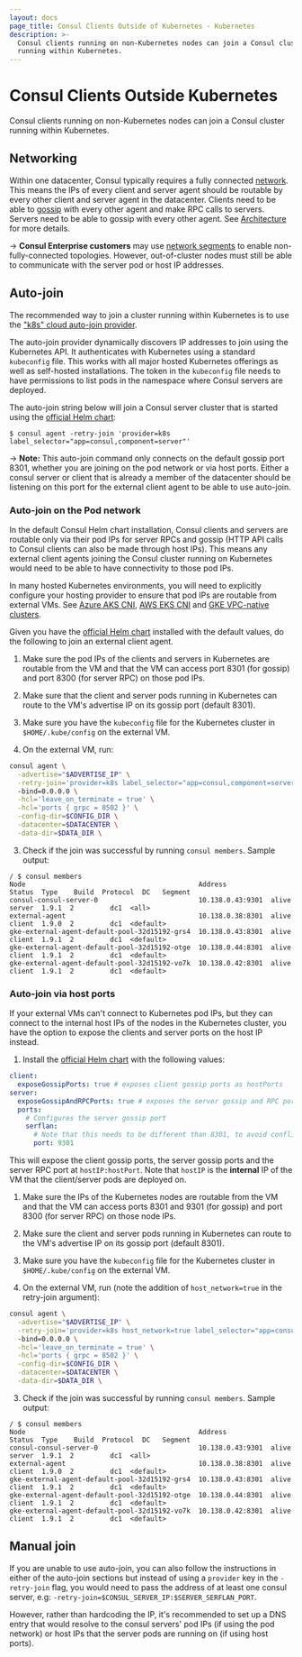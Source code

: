```yaml
---
layout: docs
page_title: Consul Clients Outside of Kubernetes - Kubernetes
description: >-
  Consul clients running on non-Kubernetes nodes can join a Consul cluster
  running within Kubernetes.
---
```


# Consul Clients Outside Kubernetes

Consul clients running on non-Kubernetes nodes can join a Consul cluster running within Kubernetes.

## Networking

Within one datacenter, Consul typically requires a fully connected
[network](/docs/architecture). This means the IPs of every client and server
agent should be routable by every other client and server agent in the
datacenter. Clients need to be able to [gossip](/docs/architecture/gossip) with
every other agent and make RPC calls to servers. Servers need to be able to
gossip with every other agent. See [Architecture](/docs/architecture) for more details.

-> **Consul Enterprise customers** may use [network
segments](/docs/enterprise/network-segments) to enable non-fully-connected
topologies. However, out-of-cluster nodes must still be able to communicate
with the server pod or host IP addresses.

## Auto-join
The recommended way to join a cluster running within Kubernetes is to
use the ["k8s" cloud auto-join provider](/docs/agent/cloud-auto-join#kubernetes-k8s).

The auto-join provider dynamically discovers IP addresses to join using
the Kubernetes API. It authenticates with Kubernetes using a standard
`kubeconfig` file. This works with all major hosted Kubernetes offerings
as well as self-hosted installations. The token in the `kubeconfig` file
needs to have permissions to list pods in the namespace where Consul servers
are deployed.

The auto-join string below will join a Consul server cluster that is
started using the [official Helm chart](/docs/k8s/helm):

```shell-session
$ consul agent -retry-join 'provider=k8s label_selector="app=consul,component=server"'
```
-> **Note:** This auto-join command only connects on the default gossip port
8301, whether you are joining on the pod network or via host ports.  Either a
consul server or client that is already a member of the datacenter should be
listening on this port for the external client agent to be able to use
auto-join.

### Auto-join on the Pod network
In the default Consul Helm chart installation, Consul clients and servers are
routable only via their pod IPs for server RPCs and gossip (HTTP
API calls to Consul clients can also be made through host IPs). This means any
external client agents joining the Consul cluster running on Kubernetes would
need to be able to have connectivity to those pod IPs.

In many hosted Kubernetes environments, you will need to explicitly configure
your hosting provider to ensure that pod IPs are routable from external VMs.
See [Azure AKS
CNI](https://docs.microsoft.com/en-us/azure/aks/concepts-network#azure-cni-advanced-networking),
[AWS EKS
CNI](https://docs.aws.amazon.com/eks/latest/userguide/pod-networking.html) and
[GKE VPC-native
clusters](https://cloud.google.com/kubernetes-engine/docs/concepts/alias-ips).

Given you have the [official Helm chart](/docs/k8s/helm) installed with the default values, do the following to join an external client agent.

  1. Make sure the pod IPs of the clients and servers in Kubernetes are
  routable from the VM and that the VM can access port 8301 (for gossip) and
  port 8300 (for server RPC) on those pod IPs.

  1. Make sure that the client and server pods running in Kubernetes can route
  to the VM's advertise IP on its gossip port (default 8301).

  2. Make sure you have the `kubeconfig` file for the Kubernetes cluster in `$HOME/.kube/config` on the external VM.

  2.  On the external VM, run:
  ```bash
  consul agent \
    -advertise="$ADVERTISE_IP" \
    -retry-join='provider=k8s label_selector="app=consul,component=server"'
    -bind=0.0.0.0 \
    -hcl='leave_on_terminate = true' \
    -hcl='ports { grpc = 8502 }' \
    -config-dir=$CONFIG_DIR \
    -datacenter=$DATACENTER \
    -data-dir=$DATA_DIR \
  ```

  3. Check if the join was successful by running `consul members`. Sample output:
  ```shell-session
  / $ consul members
  Node                                           Address           Status  Type    Build  Protocol  DC   Segment
  consul-consul-server-0                         10.138.0.43:9301  alive    server  1.9.1  2         dc1  <all>
  external-agent                                 10.138.0.38:8301  alive    client  1.9.0  2         dc1  <default>
  gke-external-agent-default-pool-32d15192-grs4  10.138.0.43:8301  alive    client  1.9.1  2         dc1  <default>
  gke-external-agent-default-pool-32d15192-otge  10.138.0.44:8301  alive    client  1.9.1  2         dc1  <default>
  gke-external-agent-default-pool-32d15192-vo7k  10.138.0.42:8301  alive    client  1.9.1  2         dc1  <default>
  ```

### Auto-join via host ports
If your external VMs can't connect to Kubernetes pod IPs, but they can connect
to the internal host IPs of the nodes in the Kubernetes cluster, you have the
option to expose the clients and server ports on the host IP instead.

  1. Install the [official Helm chart](/docs/k8s/helm) with the following values:
  ```yaml
  client:
    exposeGossipPorts: true # exposes client gossip ports as hostPorts
  server:
    exposeGossipAndRPCPorts: true # exposes the server gossip and RPC ports as hostPorts
    ports:
      # Configures the server gossip port
      serflan:
        # Note that this needs to be different than 8301, to avoid conflicting with the client gossip hostPort
        port: 9301
  ```
   This will expose the client gossip ports, the server gossip ports and the server RPC port at `hostIP:hostPort`. Note that `hostIP` is the **internal** IP of the VM that the client/server pods are deployed on.

  1. Make sure the IPs of the Kubernetes nodes are routable from the VM and
  that the VM can access ports 8301 and 9301 (for gossip) and port 8300 (for
  server RPC) on those node IPs.

  1. Make sure the client and server pods running in Kubernetes can route to
  the VM's advertise IP on its gossip port (default 8301).

  3. Make sure you have the `kubeconfig` file for the Kubernetes cluster in `$HOME/.kube/config` on the external VM.

  4. On the external VM, run (note the addition of `host_network=true` in the retry-join argument):
  ```bash
  consul agent \
    -advertise="$ADVERTISE_IP" \
    -retry-join='provider=k8s host_network=true label_selector="app=consul,component=server"'
    -bind=0.0.0.0 \
    -hcl='leave_on_terminate = true' \
    -hcl='ports { grpc = 8502 }' \
    -config-dir=$CONFIG_DIR \
    -datacenter=$DATACENTER \
    -data-dir=$DATA_DIR \
  ```
  3. Check if the join was successful by running `consul members`. Sample output:
  ```shell-session
  / $ consul members
  Node                                           Address           Status  Type    Build  Protocol  DC   Segment
  consul-consul-server-0                         10.138.0.43:9301  alive    server  1.9.1  2         dc1  <all>
  external-agent                                 10.138.0.38:8301  alive    client  1.9.0  2         dc1  <default>
  gke-external-agent-default-pool-32d15192-grs4  10.138.0.43:8301  alive    client  1.9.1  2         dc1  <default>
  gke-external-agent-default-pool-32d15192-otge  10.138.0.44:8301  alive    client  1.9.1  2         dc1  <default>
  gke-external-agent-default-pool-32d15192-vo7k  10.138.0.42:8301  alive    client  1.9.1  2         dc1  <default>
  ```

## Manual join
If you are unable to use auto-join, you can also follow the instructions in
either of the auto-join sections but instead of using a `provider` key in the
`-retry-join` flag, you would need to pass the address of at least one
consul server, e.g: `-retry-join=$CONSUL_SERVER_IP:$SERVER_SERFLAN_PORT`.

However, rather than hardcoding the IP, it's recommended to set up a DNS entry
that would resolve to the consul servers' pod IPs (if using the pod network) or
host IPs that the server pods are running on (if using host ports).


